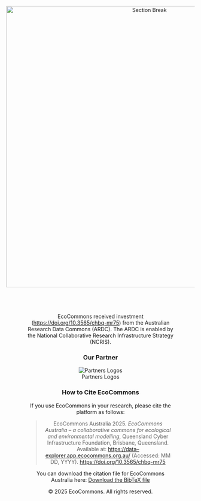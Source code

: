 ::: {style="text-align: center;"}
<img src="https://raw.githubusercontent.com/EcoCommons-Australia-2024-2026/ec-notebook_site_materials/main/images/EC_section_break.png" alt="Section Break" width="750"/>
:::

::::: {style="max-width: 1000px; margin: 45; text-align: center; padding: 10px;"}
<p>EcoCommons received investment (<a href="https://doi.org/10.3565/chbq-mr75">https://doi.org/10.3565/chbq-mr75</a>) from the Australian Research Data Commons (ARDC). The ARDC is enabled by the National Collaborative Research Infrastructure Strategy (NCRIS).</p>

::: {style="text-align: center;"}
<h3 class="no-anchor" style="text-align: center;">

Our Partner

</h3>
:::

::: {style="text-align: center;"}
![Partners Logos](https://raw.githubusercontent.com/EcoCommons-Australia-2024-2026/ec-notebook_site_materials/main/images/updated_ourpartner_2025.png){alt="Partners Logos"}
:::

<h3 class="no-anchor" style="text-align: center;">

How to Cite EcoCommons

</h3>

<p style="text-align: center;">

If you use EcoCommons in your research, please cite the platform as follows:

</p>

<blockquote style="text-align: center;">

EcoCommons Australia 2025. <em>EcoCommons Australia – a collaborative commons for ecological and environmental modelling</em>, Queensland Cyber Infrastructure Foundation, Brisbane, Queensland. Available at: <a href="https://data–explorer.app.ecocommons.org.au/">https://data–explorer.app.ecocommons.org.au/</a> (Accessed: MM DD, YYYY). <a href="https://doi.org/10.3565/chbq-mr75">https://doi.org/10.3565/chbq-mr75</a>

</blockquote>

<p style="text-align: center;">

You can download the citation file for EcoCommons Australia here: <a href="reference.bib">Download the BibTeX file</a>

</p>

<p style="text-align: center;">

© 2025 EcoCommons. All rights reserved.

</p>
:::::
